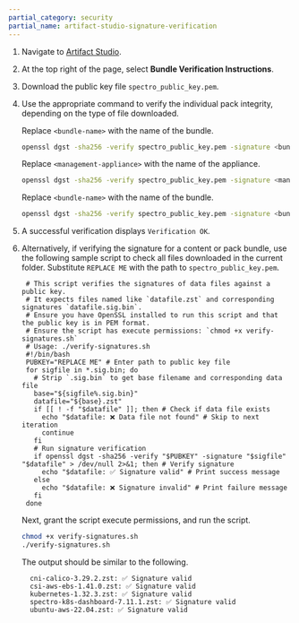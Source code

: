 ```yaml
---
partial_category: security
partial_name: artifact-studio-signature-verification
---
```


1. Navigate to [Artifact Studio](https://artifact-studio.spectrocloud.com/).

2. At the top right of the page, select **Bundle Verification Instructions**. 

3. Download the public key file `spectro_public_key.pem`.

4. Use the appropriate command to verify the individual pack integrity, depending on the type of file downloaded.

    <Tabs>

    <TabItem label="Content Bundle (TAR ZST)" value="tar">

    Replace `<bundle-name>` with the name of the bundle.

    ```bash
    openssl dgst -sha256 -verify spectro_public_key.pem -signature <bundle-name>.tar.sig.bin <bundle-name>.tar.zst
    ```

    </TabItem>

    <TabItem label="Management Appliance (ISO)" value="iso">

    Replace `<management-appliance>` with the name of the appliance.

    ```bash
    openssl dgst -sha256 -verify spectro_public_key.pem -signature <management-appliance>.iso.sig.bin <management-appliance>.iso
    ```

    </TabItem>

    <TabItem label="Pack Bundle (ZST)" value="zst">

    Replace `<bundle-name>` with the name of the bundle.

    ```bash
    openssl dgst -sha256 -verify spectro_public_key.pem -signature <bundle-name>.sig.bin <bundle-name>.zst
    ```

    </TabItem>

    </Tabs>

4. A successful verification displays `Verification OK`.

5. Alternatively, if verifying the signature for a content or pack bundle, use the following sample script to check all files downloaded in the current folder. Substitute `REPLACE ME` with the path to `spectro_public_key.pem`.

   ```shell title="Sample script" {10}
    # This script verifies the signatures of data files against a public key.
    # It expects files named like `datafile.zst` and corresponding signatures `datafile.sig.bin`.
    # Ensure you have OpenSSL installed to run this script and that the public key is in PEM format.
    # Ensure the script has execute permissions: `chmod +x verify-signatures.sh`
    # Usage: ./verify-signatures.sh 
    #!/bin/bash
    PUBKEY="REPLACE ME" # Enter path to public key file
    for sigfile in *.sig.bin; do
      # Strip `.sig.bin` to get base filename and corresponding data file
      base="${sigfile%.sig.bin}"
      datafile="${base}.zst"
      if [[ ! -f "$datafile" ]]; then # Check if data file exists
        echo "$datafile: ❌ Data file not found" # Skip to next iteration  
        continue
      fi
      # Run signature verification
      if openssl dgst -sha256 -verify "$PUBKEY" -signature "$sigfile" "$datafile" > /dev/null 2>&1; then # Verify signature
        echo "$datafile: ✅ Signature valid" # Print success message
      else
        echo "$datafile: ❌ Signature invalid" # Print failure message
      fi
    done
    ```
      
    Next, grant the script execute permissions, and run the script.

    ```bash
    chmod +x verify-signatures.sh
    ./verify-signatures.sh
    ```

    The output should be similar to the following.
   ```shell title="Example output" hideClipboard
     cni-calico-3.29.2.zst: ✅ Signature valid
     csi-aws-ebs-1.41.0.zst: ✅ Signature valid
     kubernetes-1.32.3.zst: ✅ Signature valid
     spectro-k8s-dashboard-7.11.1.zst: ✅ Signature valid
     ubuntu-aws-22.04.zst: ✅ Signature valid
   ``` 